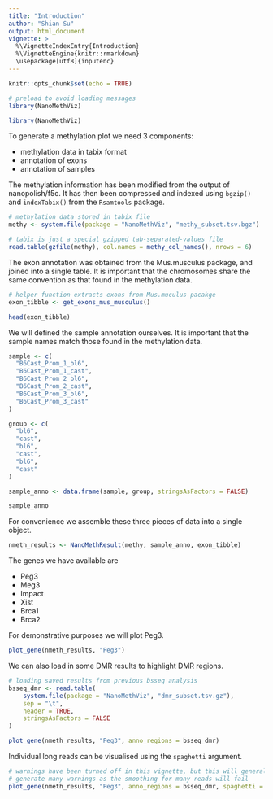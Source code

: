 ```yaml
---
title: "Introduction"
author: "Shian Su"
output: html_document
vignette: >
  %\VignetteIndexEntry{Introduction}
  %\VignetteEngine{knitr::rmarkdown}
  \usepackage[utf8]{inputenc}
---
```


```r
knitr::opts_chunk$set(echo = TRUE)

# preload to avoid loading messages
library(NanoMethViz)
```

```r
library(NanoMethViz)
```

To generate a methylation plot we need 3 components:

* methylation data in tabix format
* annotation of exons
* annotation of samples

The methylation information has been modified from the output of nanopolish/f5c. It has then been compressed and indexed using `bgzip()` and `indexTabix()` from the `Rsamtools` package.

```r
# methylation data stored in tabix file
methy <- system.file(package = "NanoMethViz", "methy_subset.tsv.bgz")

# tabix is just a special gzipped tab-separated-values file
read.table(gzfile(methy), col.names = methy_col_names(), nrows = 6)
```

The exon annotation was obtained from the Mus.musculus package, and joined into a single table. It is important that the chromosomes share the same convention as that found in the methylation data.

```r
# helper function extracts exons from Mus.muculus pacakge
exon_tibble <- get_exons_mus_musculus()

head(exon_tibble)
```

We will defined the sample annotation ourselves. It is important that the sample names match those found in the methylation data.

```r
sample <- c(
  "B6Cast_Prom_1_bl6",
  "B6Cast_Prom_1_cast",
  "B6Cast_Prom_2_bl6",
  "B6Cast_Prom_2_cast",
  "B6Cast_Prom_3_bl6",
  "B6Cast_Prom_3_cast"
)

group <- c(
  "bl6",
  "cast",
  "bl6",
  "cast",
  "bl6",
  "cast"
)

sample_anno <- data.frame(sample, group, stringsAsFactors = FALSE)

sample_anno
```

For convenience we assemble these three pieces of data into a single object.

```r
nmeth_results <- NanoMethResult(methy, sample_anno, exon_tibble)
```

The genes we have available are

* Peg3
* Meg3
* Impact
* Xist
* Brca1
* Brca2

For demonstrative purposes we will plot Peg3.

```r
plot_gene(nmeth_results, "Peg3")
```

We can also load in some DMR results to highlight DMR regions.

```r
# loading saved results from previous bsseq analysis
bsseq_dmr <- read.table(
    system.file(package = "NanoMethViz", "dmr_subset.tsv.gz"),
    sep = "\t",
    header = TRUE,
    stringsAsFactors = FALSE
)
```

```r
plot_gene(nmeth_results, "Peg3", anno_regions = bsseq_dmr)
```

Individual long reads can be visualised using the `spaghetti` argument.

```r
# warnings have been turned off in this vignette, but this will generally
# generate many warnings as the smoothing for many reads will fail
plot_gene(nmeth_results, "Peg3", anno_regions = bsseq_dmr, spaghetti = TRUE)
```

